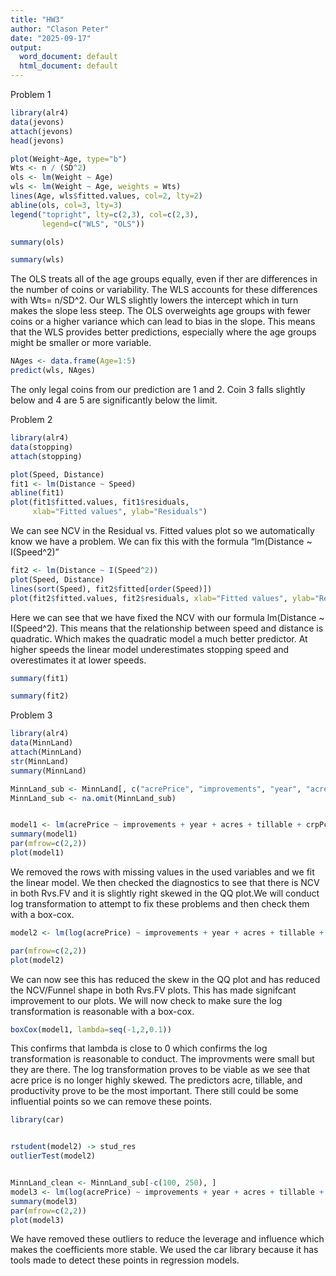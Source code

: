 ---
title: "HW3"
author: "Clason Peter"
date: "2025-09-17"
output:
  word_document: default
  html_document: default
---

Problem 1
```{r, cache=TRUE}
library(alr4)
data(jevons)
attach(jevons)
head(jevons)
```

```{r, cache=TRUE}
plot(Weight~Age, type="b")
Wts <- n / (SD^2)
ols <- lm(Weight ~ Age)
wls <- lm(Weight ~ Age, weights = Wts)
lines(Age, wls$fitted.values, col=2, lty=2)
abline(ols, col=3, lty=3)  
legend("topright", lty=c(2,3), col=c(2,3), 
       legend=c("WLS", "OLS"))
```

```{r, cache=TRUE}
summary(ols)
```

```{r, cache=TRUE}
summary(wls)
```
The OLS treats all of the age groups equally, even if ther are differences in the number of coins or variability. The WLS accounts for these differences with Wts= n/SD^2. Our WLS slightly lowers the intercept which in turn makes the slope less steep. The OLS overweights age groups with fewer coins or a higher variance which can lead to bias in the slope. This means that the WLS provides better predictions, especially where the age groups might be smaller or more variable. 

```{r, cache=TRUE}
NAges <- data.frame(Age=1:5)
predict(wls, NAges)
```
The only legal coins from our prediction are 1 and 2. Coin 3 falls slightly below and 4 are 5 are significantly below the limit.

Problem 2
```{r, cache=TRUE}
library(alr4)
data(stopping)
attach(stopping)
```

```{r, cache=TRUE}
plot(Speed, Distance) 
fit1 <- lm(Distance ~ Speed)
abline(fit1)  
plot(fit1$fitted.values, fit1$residuals,
     xlab="Fitted values", ylab="Residuals")
```
We can see NCV in the Residual vs. Fitted values plot so we automatically know we have a problem. We can fix this with the formula "lm(Distance ~ I(Speed^2)"
```{r, cache=TRUE}
fit2 <- lm(Distance ~ I(Speed^2))
plot(Speed, Distance)
lines(sort(Speed), fit2$fitted[order(Speed)])
plot(fit2$fitted.values, fit2$residuals, xlab="Fitted values", ylab="Residuals")
```
Here we can see that we have fixed the NCV with our formula lm(Distance ~ I(Speed^2). This means that the relationship between speed and distance is quadratic. Which makes the quadratic model a much better predictor. At higher speeds the linear model underestimates stopping speed and overestimates it at lower speeds.

```{r, cache=TRUE}
summary(fit1)
```

```{r, cache=TRUE}
summary(fit2)
```


Problem 3
```{r, cache=TRUE}
library(alr4)
data(MinnLand)
attach(MinnLand)
str(MinnLand)
summary(MinnLand)
```

```{r, cache=TRUE}
MinnLand_sub <- MinnLand[, c("acrePrice", "improvements", "year", "acres", "tillable", "crpPct", "productivity")]
MinnLand_sub <- na.omit(MinnLand_sub)


model1 <- lm(acrePrice ~ improvements + year + acres + tillable + crpPct + productivity, data=MinnLand_sub)
summary(model1)
par(mfrow=c(2,2))
plot(model1)
```
We removed the rows with missing values in the used variables and we fit the linear model. We then checked the diagnostics to see that there is NCV in both Rvs.FV and it is slightly right skewed in the QQ plot.We will conduct log transformation to attempt to fix these problems and then check them with a box-cox.

```{r, cache=TRUE}
model2 <- lm(log(acrePrice) ~ improvements + year + acres + tillable + crpPct + productivity, data=MinnLand_sub)

par(mfrow=c(2,2))
plot(model2)
```
We can now see this has reduced the skew in the QQ plot and has reduced the NCV/Funnel shape in both Rvs.FV plots. This has made signifcant improvement to our plots. We will now check to make sure the log transformation is reasonable with a box-cox.
```{r, cache=TRUE}
boxCox(model1, lambda=seq(-1,2,0.1))
```
This confirms that lambda is close to 0 which confirms the log transformation is reasonable to conduct. The improvments were small but they are there. The log transformation proves to be viable as we see that acre price is no longer highly skewed. The predictors acre, tillable, and productivity prove to be the most important. There still could be some influential points so we can remove these points.
```{r, cache=TRUE}
library(car)


rstudent(model2) -> stud_res
outlierTest(model2)


MinnLand_clean <- MinnLand_sub[-c(100, 250), ]
model3 <- lm(log(acrePrice) ~ improvements + year + acres + tillable + crpPct + productivity, data=MinnLand_clean)
summary(model3)
par(mfrow=c(2,2))
plot(model3)
```
We have removed these outliers to reduce the leverage and influence which makes the coefficients more stable. We used the car library because it has tools made to detect these points in regression models.